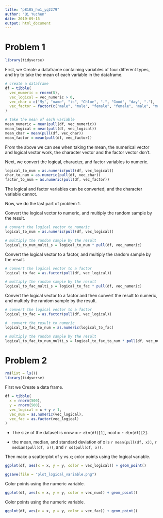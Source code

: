 ```yaml
---
title: "p8105_hw1_yq2279"
author: "Qi Yuchen"
date: 2019-09-15
output: html_document
---
```


# Problem 1

```r
library(tidyverse)
```

First, we Create a dataframe containing variables of four different types, and try to take the mean of each variable in the dataframe.

```r
# create a dataframe
df = tibble(
  vec_numeric = rnorm(8),
  vec_logical = vec_numeric > 0,
  vec_char = c("My", "name", "is", "Chloe", ".", "Good", "day", "."),
  vec_factor = factor(c("male", "male", "female", "female", "male", "male", "male", "female"))
)

# take the mean of each variable
mean_numeric = mean(pull(df, vec_numeric))
mean_logical = mean(pull(df, vec_logical))
mean_char = mean(pull(df, vec_char))
mean_factor = mean(pull(df, vec_factor))
```

From the above we can see when taking the mean, the numerical vector and logical vector work, the character vector and the factor vector don't.

Next, we  convert the logical, character, and factor variables to numeric.

```r
logical_to_num = as.numeric(pull(df, vec_logical))
char_to_num = as.numeric(pull(df, vec_char))
factor_to_num = as.numeric(pull(df, vec_factor))
```

The logical and factor variables can be converted, and the character variable cannot.

Now, we do the last part of problem 1.

Convert the logical vector to numeric, and multiply the random sample by the result.

```r
# convert the logical vector to numeric
logical_to_num = as.numeric(pull(df, vec_logical))

# multiply the random sample by the result
logical_to_num_multi_s = logical_to_num * pull(df, vec_numeric)
```

Convert the logical vector to a factor, and multiply the random sample by the result.

```r
# convert the logical vector to a factor
logical_to_fac = as.factor(pull(df, vec_logical))

# multiply the random sample by the result
logical_to_fac_multi_s = logical_to_fac * pull(df, vec_numeric)
```

Convert the logical vector to a factor and then convert the result to numeric, and multiply the random sample by the result.

```r
# convert the logical vector to a factor
logical_to_fac = as.factor(pull(df, vec_logical))

#  convert the result to numeric
logical_to_fac_to_num = as.numeric(logical_to_fac)

# multiply the random sample by the result
logical_to_fac_to_num_multi_s = logical_to_fac_to_num * pull(df, vec_numeric)
```

# Problem 2

```r
rm(list = ls())
library(tidyverse)
```

First we Create a data frame.

```r
df = tibble(
  x = rnorm(500),
  y = rnorm(500),
  vec_logical = x + y > 1,
  vec_num = as.numeric(vec_logical),
  vec_fac = as.factor(vec_logical)
)
```

* The size of the dataset is nrow = `r dim(df)[1]`, ncol = `r dim(df)[2]`. 

*  the mean, median, and standard deviation of x is `r mean(pull(df, x))`, `r median(pull(df, x))`, and `r sd(pull(df, x))`.

Then make a scatterplot of y vs x; color points using the logical variable.

```r
ggplot(df, aes(x = x, y = y, color = vec_logical)) + geom_point()

ggsave(file = "plot_logical_variable.png")
```

Color points using the numeric variable.

```r
ggplot(df, aes(x = x, y = y, color = vec_num)) + geom_point()
```

Color points using the numeric variable.

```r
ggplot(df, aes(x = x, y = y, color = vec_fac)) + geom_point()
```
